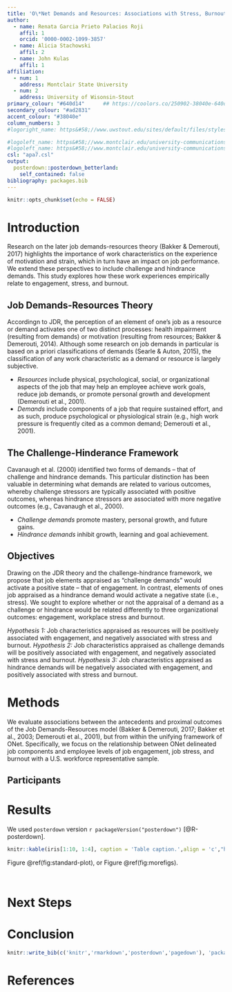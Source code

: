 ```yaml
---
title: 'O\*Net Demands and Resources: Associations with Stress, Burnout, and Engagement'
author:
  - name: Renata Garcia Prieto Palacios Roji
    affil: 1
    orcid: '0000-0002-1099-3857'
  - name: Alicia Stachowski
    affil: 2
  - name: John Kulas
    affil: 1
affiliation:
  - num: 1
    address: Montclair State University
  - num: 2
    address: University of Wisonsin-Stout
primary_colour: "#640d14"      ## https://coolors.co/250902-38040e-640d14-800e13-ad2831
secondary_colour: "#ad2831"
accent_colour: "#38040e"
column_numbers: 3
#logoright_name: https&#58;//www.uwstout.edu/sites/default/files/styles/medium/public/2020-12/stoutlogo_quill.jpg?h=93e672f9&itok=68FWq9LN

#logoleft_name: https&#58;//www.montclair.edu/university-communications/wp-content/uploads/sites/144/2020/10/presidential-seal.svg
#logoleft_name: https&#58;//www.montclair.edu/university-communications/wp-content/uploads/sites/144//2020/10/hawk-logo-color.svg
csl: "apa7.csl"
output: 
  posterdown::posterdown_betterland:
    self_contained: false
bibliography: packages.bib
---
```


```r
knitr::opts_chunk$set(echo = FALSE)
```


# Introduction
Research on the later job demands-resources theory (Bakker & Demerouti, 2017) highlights the importance of work characteristics on the experience of motivation and strain, which in turn have an impact on job performance. We extend these perspectives to include challenge and hindrance demands. This study explores how these work experiences empirically relate to engagement, stress, and burnout. 

## Job Demands-Resources Theory
Accordingn to JDR, the perception of an element of one’s job as a resource or demand activates one of two distinct processes: health impairment (resulting from demands) or motivation (resulting from resources; Bakker & Demerouti, 2014). Although some research on job demands in particular is based on a priori classifications of demands (Searle & Auton, 2015), the classification of any work characteristic as a demand or resource is largely subjective. 

+ *Resources* include physical, psychological, social, or organizational aspects of the job that may help an employee achieve work goals, reduce job demands, or promote personal growth and development (Demerouti et al., 2001).
+ *Demands* include components of a job that require sustained effort, and as such, produce psychological or physiological strain (e.g., high work pressure is frequently cited as a common demand; Demerouti et al., 2001).

## The Challenge-Hinderance Framework

Cavanaugh et al. (2000) identified two forms of demands – that of challenge and hindrance demands. This particular distinction has been valuable in determining what demands are related to various outcomes, whereby challenge stressors are typically associated with positive outcomes, whereas hindrance stressors are associated with more negative outcomes (e.g., Cavanaugh et al., 2000). 

+ *Challenge demands* promote mastery, personal growth, and future gains. 
+ *Hindrance demands* inhibit growth, learning and goal achievement. 

## Objectives
Drawing on the JDR theory and the challenge-hindrance framework, we propose that job elements appraised as “challenge demands” would activate a positive state – that of engagement. In contrast, elements of ones job appraised as a hindrance demand would activate a negative state (i.e., stress).
We sought to explore whether or not the appraisal of a demand as a challenge or hindrance would be related differently to three organizational outcomes: engagement, workplace stress and burnout.

*Hypothesis 1:* Job characteristics appraised as resources will be positively associated with engagement, and negatively associated with stress and burnout.
*Hypothesis 2:* Job characteristics appraised as challenge demands will be positively associated with engagement, and negatively associated with stress and burnout.
*Hypothesis 3:* Job characteristics appraised as hindrance demands will be negatively associated with engagement, and positively associated with stress and burnout.

# Methods
We evaluate associations between the antecedents and proximal outcomes of the Job Demands-Resources model (Bakker & Demerouti, 2017; Bakker et al., 2003; Demerouti et al., 2001), but from within the unifying framework of ONet. Specifically, we focus on the relationship between ONet delineated job components and employee levels of job engagement, job stress, and burnout with a U.S. workforce representative sample.

## Participants 



# Results

We used `posterdown` version `r packageVersion("posterdown")` [@R-posterdown].

```r
knitr::kable(iris[1:10, 1:4], caption = 'Table caption.',align = 'c',"html")
```

 Figure \@ref(fig:standard-plot), or Figure \@ref(fig:morefigs).

```r

```

```r


```

# Next Steps



# Conclusion

```r
knitr::write_bib(c('knitr','rmarkdown','posterdown','pagedown'), 'packages.bib')
```

# References

